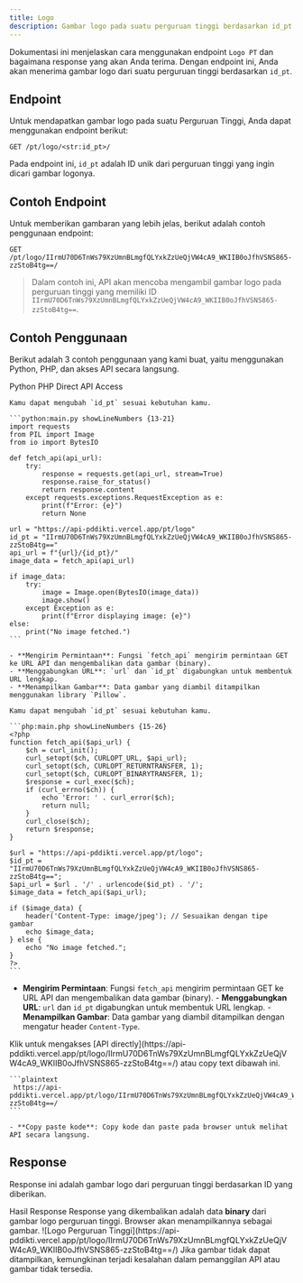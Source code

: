 ```yaml
---
title: Logo
description: Gambar logo pada suatu perguruan tinggi berdasarkan id_pt.
---
```


Dokumentasi ini menjelaskan cara menggunakan endpoint `Logo PT` dan bagaimana response yang akan Anda terima. Dengan endpoint ini, Anda akan menerima gambar logo dari suatu perguruan tinggi berdasarkan `id_pt`.

## Endpoint

Untuk mendapatkan gambar logo pada suatu Perguruan Tinggi, Anda dapat menggunakan endpoint berikut:

```plaintext
GET /pt/logo/<str:id_pt>/
```

Pada endpoint ini, `id_pt` adalah ID unik dari perguruan tinggi yang ingin dicari gambar logonya.

## Contoh Endpoint

Untuk memberikan gambaran yang lebih jelas, berikut adalah contoh penggunaan endpoint:

```plaintext
GET /pt/logo/IIrmU70D6TnWs79XzUmnBLmgfQLYxkZzUeQjVW4cA9_WKIIB0oJfhVSNS865-zzStoB4tg==/
```

> Dalam contoh ini, API akan mencoba mengambil gambar logo pada perguruan tinggi yang memiliki ID `IIrmU70D6TnWs79XzUmnBLmgfQLYxkZzUeQjVW4cA9_WKIIB0oJfhVSNS865-zzStoB4tg==`.

## Contoh Penggunaan

Berikut adalah 3 contoh penggunaan yang kami buat, yaitu menggunakan Python, PHP, dan akses API secara langsung.

<Tabs defaultValue="python" className="pt-5 pb-1">
  <TabsList>
    <TabsTrigger value="python">Python</TabsTrigger>
    <TabsTrigger value="php">PHP</TabsTrigger>
    <TabsTrigger value="direct">Direct API Access</TabsTrigger>
  </TabsList>
  <TabsContent value="python">

    Kamu dapat mengubah `id_pt` sesuai kebutuhan kamu.

    ```python:main.py showLineNumbers {13-21}
    import requests
    from PIL import Image
    from io import BytesIO

    def fetch_api(api_url):
        try:
            response = requests.get(api_url, stream=True)
            response.raise_for_status()
            return response.content
        except requests.exceptions.RequestException as e:
            print(f"Error: {e}")
            return None

    url = "https://api-pddikti.vercel.app/pt/logo"
    id_pt = "IIrmU70D6TnWs79XzUmnBLmgfQLYxkZzUeQjVW4cA9_WKIIB0oJfhVSNS865-zzStoB4tg=="
    api_url = f"{url}/{id_pt}/"
    image_data = fetch_api(api_url)

    if image_data:
        try:
            image = Image.open(BytesIO(image_data))
            image.show()
        except Exception as e:
            print(f"Error displaying image: {e}")
    else:
        print("No image fetched.")
    ```

    - **Mengirim Permintaan**: Fungsi `fetch_api` mengirim permintaan GET ke URL API dan mengembalikan data gambar (binary).
    - **Menggabungkan URL**: `url` dan `id_pt` digabungkan untuk membentuk URL lengkap.
    - **Menampilkan Gambar**: Data gambar yang diambil ditampilkan menggunakan library `Pillow`.
  </TabsContent>
  <TabsContent value="php">

    Kamu dapat mengubah `id_pt` sesuai kebutuhan kamu.

    ```php:main.php showLineNumbers {15-26}
    <?php
    function fetch_api($api_url) {
        $ch = curl_init();
        curl_setopt($ch, CURLOPT_URL, $api_url);
        curl_setopt($ch, CURLOPT_RETURNTRANSFER, 1);
        curl_setopt($ch, CURLOPT_BINARYTRANSFER, 1);
        $response = curl_exec($ch);
        if (curl_errno($ch)) {
            echo 'Error: ' . curl_error($ch);
            return null;
        }
        curl_close($ch);
        return $response;
    }

    $url = "https://api-pddikti.vercel.app/pt/logo";
    $id_pt = "IIrmU70D6TnWs79XzUmnBLmgfQLYxkZzUeQjVW4cA9_WKIIB0oJfhVSNS865-zzStoB4tg==";
    $api_url = $url . '/' . urlencode($id_pt) . '/';
    $image_data = fetch_api($api_url);

    if ($image_data) {
        header('Content-Type: image/jpeg'); // Sesuaikan dengan tipe gambar
        echo $image_data;
    } else {
        echo "No image fetched.";
    }
    ?>
    ```

   - **Mengirim Permintaan**: Fungsi `fetch_api` mengirim permintaan GET ke URL API dan mengembalikan data gambar (binary).
    - **Menggabungkan URL**: `url` dan `id_pt` digabungkan untuk membentuk URL lengkap.
    - **Menampilkan Gambar**: Data gambar yang diambil ditampilkan dengan mengatur header `Content-Type`.
  </TabsContent>
  <TabsContent value="direct">
    Klik untuk mengakses [API directly](https://api-pddikti.vercel.app/pt/logo/IIrmU70D6TnWs79XzUmnBLmgfQLYxkZzUeQjVW4cA9_WKIIB0oJfhVSNS865-zzStoB4tg==/) atau copy text dibawah ini.

    ```plaintext
     https://api-pddikti.vercel.app/pt/logo/IIrmU70D6TnWs79XzUmnBLmgfQLYxkZzUeQjVW4cA9_WKIIB0oJfhVSNS865-zzStoB4tg==/
    ```

    - **Copy paste kode**: Copy kode dan paste pada browser untuk melihat API secara langsung.
  </TabsContent>
</Tabs>

## Response

Response ini adalah gambar logo dari perguruan tinggi berdasarkan ID yang diberikan.

<Tabs defaultValue="hasil" className="pt-5 pb-1">
  <TabsList>
    <TabsTrigger value="hasil">Hasil Response</TabsTrigger>
  </TabsList>
  <TabsContent value="hasil">
    Response yang dikembalikan adalah data <b>binary</b> dari gambar logo perguruan tinggi. Browser akan menampilkannya sebagai gambar.
    ![Logo Perguruan Tinggi](https://api-pddikti.vercel.app/pt/logo/IIrmU70D6TnWs79XzUmnBLmgfQLYxkZzUeQjVW4cA9_WKIIB0oJfhVSNS865-zzStoB4tg==/)
    Jika gambar tidak dapat ditampilkan, kemungkinan terjadi kesalahan dalam pemanggilan API atau gambar tidak tersedia.
  </TabsContent>
</Tabs>